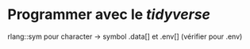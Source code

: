 # Programmer avec le *tidyverse* {#programmer-tidyverse}



rlang::sym pour character -> symbol
.data[] et .env[] (vérifier pour .env)